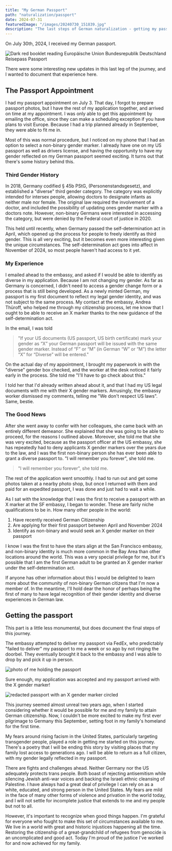 ```yaml
---
title: "My German Passport"
path: "naturalization/passport"
date: 2024-07-31
featuredImage: "/images/20240730_151839.jpg"
description: "The last steps of German naturalization - getting my passport and my reflections on the experience"
---
```


On July 30th, 2024, I received my German passport.

![Dark red booklet reading Europäische Union Bundesrepublik Deutschland Reisepass Passport](./20240730_151839.jpg)

There were some interesting new updates in this last leg of the journey, and I wanted to document that experience here.

## The Passport Appointment

I had my passport appointment on July 3. That day, I forgot to prepare passport photos, but I have the rest of my application together, and arrived on time at my appointment. I was only able to get this appointment by emailing the office, since they can make a scheduling exception if you have plans to visit Europe. Because I had a trip planned already in September, they were able to fit me in.

Most of this was normal procedure, but I noticed on my phone that I had an option to select a non-binary gender marker. I already have one on my US passport as well as drivers license, and having the opportunity to have my gender reflected on my German passport seemed exciting. It turns out that there's some history behind this.

### Third Gender History

In 2018, Germany codified § 45b PStG, (Personenstandsgesetz), and established a "diverse" third gender category. The category was explicitly intended for intersex people, allowing doctors to designate infants as neither male nor female. The original law required the involvement of a doctor, and included the possibility of updating ones gender marker with a doctors note. However, non-binary Germans were interested in accessing the category, but were denied by the Federal court of justice in 2020.

This held until recently, when Germany passed the self-determination act in April, which opened up the process for people to freely identify as third gender. This is all very exciting, but it becomes even more interesting given the unique circumstances. The self-determination act goes into affect in November of 2024, so most people haven't had access to it yet.

### My Experience

I emailed ahead to the embassy, and asked if I would be able to identify as diverse in my application. Because I am not changing my gender. As far as Germany is concerned, I didn't need to access a gender change form or a process that is still being developed. As a newly minted German, my passport is my first document to reflect my legal gender identity, and was not subject to the same process. My contact at the embassy, Andrea Thüroff, who helped me through my citizenship process, let me know that I ought to be able to receive an X marker thanks to the new guidance of the self-determination act.

In the email, I was told

> "If your US documents (US passport, US birth certificate) mark your gender as “X” your German passport will be issued with the same gender marker. Instead of “F” or “M” (in German “W” or “M”) the letter “X” for “Diverse” will be entered."

On the actual day of my appointment, I brought my paperwork in with the "diverse" gender box checked, and the worker at the desk noticed it fairly early in the process. She told me "I'll have to go check about this."

I told her that I'd already written ahead about it, and that I had my US legal documents with me with their X gender markers. Amusingly, the embassy worker dismissed my comments, telling me "We don't respect US laws". Same, bestie.

### The Good News

After she went away to confer with her colleagues, she came back with an entirely different demeanor. She explained that she was going to be able to proceed, for the reasons I outlined above. Moreover, she told me that she was very excited, because as the passport officer at the US embassy, she has repeatedly had to deny applicants X gender markers over the years due to the law, and I was the first non-binary person she has ever been able to grant a diverse passport to. "I will remember you forever", she told me.

> "I will remember you forever", she told me.

The rest of the application went smoothly. I had to run out and get some photos taken at a nearby photo shop, but once I returned with them and paid for an expedited passport, I was done and just had to wait a while.

As I sat with the knowledge that I was the first to receive a passport with an X marker at the SF embassy, I began to wonder. These are fairly niche qualifications to be in. How many other people in the world:

1. Have recently received German Citizenship
2. Are applying for their first passport between April and November 2024
3. Identify as non-binary and would seek an X gender marker on their passport

I know I was the first to have the stars align at the San Francisco embassy, and non-binary identity is much more common in the Bay Area than other locations around the world. This was a very special privilege for me, but it's possible that I am the first German adult to be granted an X gender marker under the self-determination act.

If anyone has other information about this I would be delighted to learn more about the community of non-binary German citizens that I'm now a member of. In the meantime, I'll hold dear the honor of perhaps being the first of many to have legal recognition of their gender identity and diverse experiences in German law.

## Getting the passport

This part is a little less monumental, but does document the final steps of this journey.

The embassy attempted to deliver my passport via FedEx, who predictably "failed to deliver" my passport to me a week or so ago by not ringing the doorbel. They eventually brought it back to the embassy and I was able to drop by and pick it up in person.

![photo of me holding the passport](./20240730_151846.jpg)

Sure enough, my application was accepted and my passport arrived with the X gender marker!

![redacted passport with an X gender marker circled](/redacted-passport.jpeg)

This journey seemed almost unreal two years ago, when I started considering whether it would be possible for me and my family to attain German citizenship. Now, I couldn't be more excited to make my first ever pilgrimage to Germany this September, setting foot in my family's homeland for the first time.

My fears around rising facism in the United States, particularly targeting transgender people, played a role in getting me started on this journey. There's a poetry that I will be ending this story by visiting places that my family lost access to generations ago. I will be able to return as a full citizen, with my gender legally reflected in my passport.

There are fights and challenges ahead. Neither Germany nor the US adequately protects trans people. Both boast of rejecting antisemitism while silencing Jewish anti-war voices and backing the Israeli ethnic cleansing of Palestine. I have always had a great deal of privilege I can rely on as a white, educated, and strong person in the United States. My fears are mild in the face of many other forms of violence and privation in the world today, and I will not settle for incomplete justice that extends to me and my people but not to all.

However, it's important to recognize when good things happen. I'm grateful for everyone who fought to make this set of circumstances available to me. We live in a world with great and historic injustices happening all the time. Restoring the citizenship of a great-grandchild of refugees from genocide is an uncomplicated and good act. Today I'm proud of the justice I've worked for and now achieved for my family.
